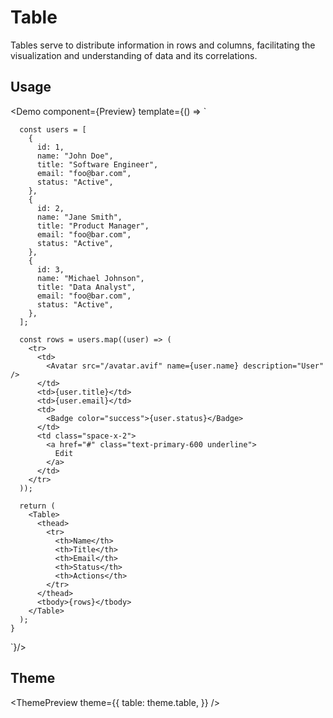 

<Meta
  title="Table"
  description="Tables serve to distribute information in rows and columns, facilitating the visualization and understanding of data and its correlations."
/>

# Table

Tables serve to distribute information in rows and columns, facilitating the visualization and understanding of data and its correlations.

## Usage

<Demo
  component={Preview}
  template={() => `

      const users = [
        {
          id: 1,
          name: "John Doe",
          title: "Software Engineer",
          email: "foo@bar.com",
          status: "Active",
        },
        {
          id: 2,
          name: "Jane Smith",
          title: "Product Manager",
          email: "foo@bar.com",
          status: "Active",
        },
        {
          id: 3,
          name: "Michael Johnson",
          title: "Data Analyst",
          email: "foo@bar.com",
          status: "Active",
        },
      ];

      const rows = users.map((user) => (
        <tr>
          <td>
            <Avatar src="/avatar.avif" name={user.name} description="User" />
          </td>
          <td>{user.title}</td>
          <td>{user.email}</td>
          <td>
            <Badge color="success">{user.status}</Badge>
          </td>
          <td class="space-x-2">
            <a href="#" class="text-primary-600 underline">
              Edit
            </a>
          </td>
        </tr>
      ));

      return (
        <Table>
          <thead>
            <tr>
              <th>Name</th>
              <th>Title</th>
              <th>Email</th>
              <th>Status</th>
              <th>Actions</th>
            </tr>
          </thead>
          <tbody>{rows}</tbody>
        </Table>
      );
    }

`}/>

## Theme

<ThemePreview
  theme={{
    table: theme.table,
  }}
/>
